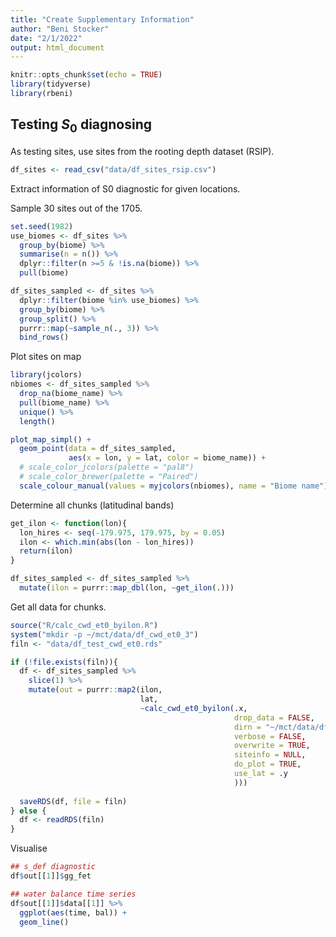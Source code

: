 ```yaml
---
title: "Create Supplementary Information"
author: "Beni Stocker"
date: "2/1/2022"
output: html_document
---
```


```r
knitr::opts_chunk$set(echo = TRUE)
library(tidyverse)
library(rbeni)
```

## Testing $S_0$ diagnosing

As testing sites, use sites from the rooting depth dataset (RSIP).

```r
df_sites <- read_csv("data/df_sites_rsip.csv")
```

Extract information of S0 diagnostic for given locations.

Sample 30 sites out of the 1705.
```r
set.seed(1982)
use_biomes <- df_sites %>% 
  group_by(biome) %>% 
  summarise(n = n()) %>% 
  dplyr::filter(n >=5 & !is.na(biome)) %>% 
  pull(biome)

df_sites_sampled <- df_sites %>% 
  dplyr::filter(biome %in% use_biomes) %>% 
  group_by(biome) %>% 
  group_split() %>% 
  purrr::map(~sample_n(., 3)) %>% 
  bind_rows()
```

Plot sites on map
```r
library(jcolors)
nbiomes <- df_sites_sampled %>% 
  drop_na(biome_name) %>%
  pull(biome_name) %>% 
  unique() %>% 
  length()

plot_map_simpl() +
  geom_point(data = df_sites_sampled,
             aes(x = lon, y = lat, color = biome_name)) +
  # scale_color_jcolors(palette = "pal8")
  # scale_color_brewer(palette = "Paired")
  scale_colour_manual(values = myjcolors(nbiomes), name = "Biome name")
```

Determine all chunks (latitudinal bands)
```r
get_ilon <- function(lon){
  lon_hires <- seq(-179.975, 179.975, by = 0.05)
  ilon <- which.min(abs(lon - lon_hires))
  return(ilon)  
}

df_sites_sampled <- df_sites_sampled %>% 
  mutate(ilon = purrr::map_dbl(lon, ~get_ilon(.)))
```

Get all data for chunks.
```r
source("R/calc_cwd_et0_byilon.R")
system("mkdir -p ~/mct/data/df_cwd_et0_3")
filn <- "data/df_test_cwd_et0.rds"

if (!file.exists(filn)){
  df <- df_sites_sampled %>% 
    slice(1) %>% 
    mutate(out = purrr::map2(ilon, 
                             lat, 
                             ~calc_cwd_et0_byilon(.x, 
                                                  drop_data = FALSE, 
                                                  dirn = "~/mct/data/df_cwd_et0_3/", 
                                                  verbose = FALSE, 
                                                  overwrite = TRUE, 
                                                  siteinfo = NULL, 
                                                  do_plot = TRUE, 
                                                  use_lat = .y
                                                  )))
  
  saveRDS(df, file = filn)
} else {
  df <- readRDS(filn)
}
```

Visualise
```r
## s_def diagnostic
df$out[[1]]$gg_fet

## water balance time series
df$out[[1]]$data[[1]] %>% 
  ggplot(aes(time, bal)) + 
  geom_line()
```
